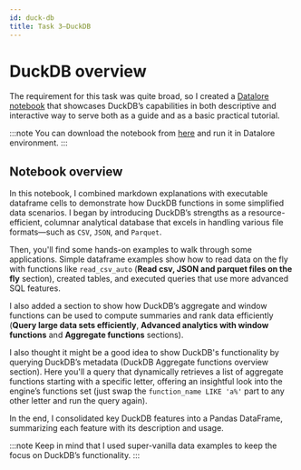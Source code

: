 ```yaml
---
id: duck-db
title: Task 3–DuckDB
---
```


# DuckDB overview

The requirement for this task was quite broad, so I created a [Datalore notebook](../../assets/duckdb-notebook.zip) that showcases DuckDB’s capabilities in both descriptive and interactive way to serve both as a guide and as a basic practical tutorial.

:::note
You can download the notebook from [here](../../assets/duckdb-notebook.zip) and run it in Datalore environment.
:::

## Notebook overview

In this notebook, I combined markdown explanations with executable dataframe cells to demonstrate how DuckDB functions in some simplified data scenarios. I began by introducing DuckDB’s strengths as a resource-efficient, columnar analytical database that excels in handling various file formats—such as `CSV`, `JSON`, and `Parquet`.

Then, you'll find some hands-on examples to walk through some applications. Simple dataframe examples show how to read data on the fly with functions like `read_csv_auto` (**Read csv, JSON and parquet files on the fly** section), created tables, and executed queries that use more advanced SQL features.

I also added a section to show how DuckDB’s aggregate and window functions can be used to compute summaries and rank data efficiently (**Query large data sets efficiently**, **Advanced analytics with window functions** and **Aggregate functions** sections).

I also thought it might be a good idea to show DuckDB's functionality by querying DuckDB’s metadata (DuckDB Aggregate functions overview section). Here you'll a query that dynamically retrieves a list of aggregate functions starting with a specific letter, offering an insightful look into the engine’s functions set (just swap the `function_name LIKE 'a%'` part to any other letter and run the query again).

In the end, I consolidated key DuckDB features into a Pandas DataFrame, summarizing each feature with its description and usage.

:::note
Keep in mind that I used super-vanilla data examples to keep the focus on DuckDB’s functionality.
:::